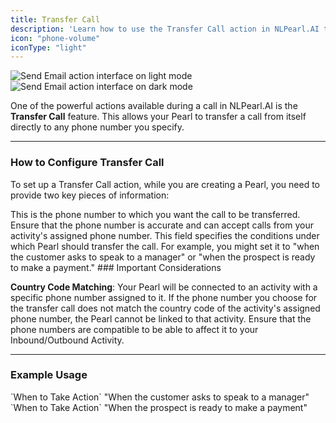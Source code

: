 ```yaml
---
title: Transfer Call
description: 'Learn how to use the Transfer Call action in NLPearl.AI to seamlessly redirect calls during a conversation.'
icon: "phone-volume"
iconType: "light"
---
```


<div className="block dark:hidden">
  <Frame>
    <div className="p-4">
      <img
        src="/images/light_mode/action_transfercall.jpg"
        alt="Send Email action interface on light mode"
        className="rounded-[14px]"
      />
    </div>
  </Frame>
</div>

<div className="hidden dark:block">
  <Frame>
    <div className="p-4">
      <img
        src="/images/dark_mode/action_transfercall.jpg"
        alt="Send Email action interface on dark mode"
        className="rounded-[14px]"
      />
    </div>
  </Frame>
</div>

One of the powerful actions available during a call in NLPearl.AI is the **Transfer Call** feature. This allows your Pearl to transfer a call from itself directly to any phone number you specify.


---

### How to Configure Transfer Call

To set up a Transfer Call action, while you are creating a Pearl, you need to provide two key pieces of information:

<Steps>
  <Step title="Phone Number">
    This is the phone number to which you want the call to be transferred. Ensure that the phone number is accurate and can accept calls from your activity's assigned phone number.
  </Step>
  <Step title="When to Trigger">
    This field specifies the conditions under which Pearl should transfer the call. For example, you might set it to "when the customer asks to speak to a manager" or "when the prospect is ready to make a payment."
  </Step>
</Steps>

<Card icon="circle-info" iconType="light">
### Important Considerations

**Country Code Matching**: Your Pearl will be connected to an activity with a specific phone number assigned to it. 
If the phone number you choose for the transfer call does not match the country code of the activity's assigned phone number, the Pearl cannot be linked to that activity. 
Ensure that the phone numbers are compatible to be able to affect it to your Inbound/Outbound Activity.
</Card>

---

### Example Usage

<ParamField path="+1234567890" type="Phone Number">
  `When to Take Action` "When the customer asks to speak to a manager"
</ParamField>

<ParamField path="+1987654321" type="Phone Number">
  `When to Take Action` "When the prospect is ready to make a payment"
</ParamField>


